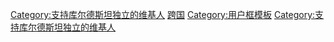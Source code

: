 {{Userbox
  |id=[[File:Flag_of_Kurdistan.svg|80px]]
  |id-c=#99B3FF
  |info=這個用戶支持'''[[库尔德斯坦]]'''独立。
  |info-c=#99B3FF
  |info-s=10
  |border-c=#99B3FF
}}
[[Category:支持库尔德斯坦独立的维基人]]
<noinclude>
[[Category:支持区域独立或拆分的维基人用户框模板|跨国]]
[[Category:用户框模板]]
[[Category:支持库尔德斯坦独立的维基人]]
</noinclude>
